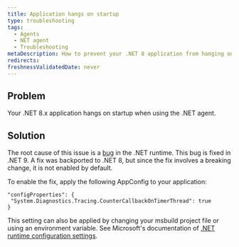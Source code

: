 ```yaml
---
title: Application hangs on startup
type: troubleshooting
tags:
  - Agents
  - NET agent
  - Troubleshooting
metaDescription: How to prevent your .NET 8 application from hanging on startup 
redirects:
freshnessValidatedDate: never
---
```


## Problem

Your .NET 8.x application hangs on startup when using the .NET agent.

## Solution

The root cause of this issue is a [bug](https://github.com/dotnet/runtime/issues/93175) in the .NET runtime.  This bug is fixed in .NET 9.  A fix was backported to .NET 8, but since the fix involves a breaking change, it is not enabled by default.

To enable the fix, apply the following AppConfig to your application:

```
"configProperties": {
 "System.Diagnostics.Tracing.CounterCallbackOnTimerThread": true
} 
```

This setting can also be applied by changing your msbuild project file or using an environment variable.  See Microsoft's documentation of [.NET runtime configuration settings](https://learn.microsoft.com/en-us/dotnet/core/runtime-config/).


